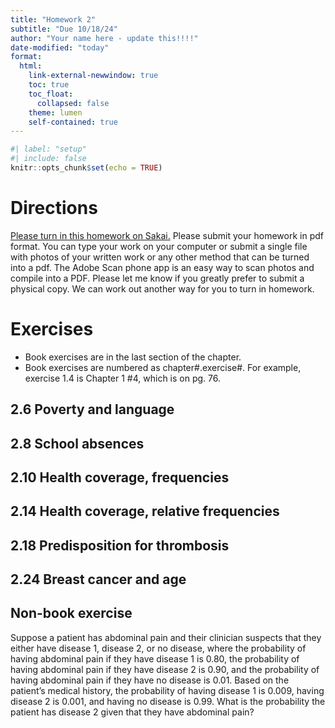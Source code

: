 ```yaml
---
title: "Homework 2"
subtitle: "Due 10/18/24"
author: "Your name here - update this!!!!"
date-modified: "today"
format: 
  html:
    link-external-newwindow: true
    toc: true
    toc_float:
      collapsed: false
    theme: lumen
    self-contained: true
---
```


```r
#| label: "setup"
#| include: false
knitr::opts_chunk$set(echo = TRUE)
```


# Directions

[Please turn in this homework on Sakai.](https://sakai.ohsu.edu/portal/site/EPI-525-1-15028-F24/tool/137d7c54-61a9-4727-9018-374c3773c508) Please submit your homework in pdf format. You can type your work on your computer or submit a single file with photos of your written work or any other method that can be turned into a pdf. The Adobe Scan phone app is an easy way to scan photos and compile into a PDF. Please let me know if you greatly prefer to submit a physical copy. We can work out another way for you to turn in homework.


# Exercises

* Book exercises are in the last section of the chapter. 
* Book exercises are numbered as chapter#.exercise#. For example, exercise 1.4 is Chapter 1 #4, which is on pg. 76. 

## 2.6 Poverty and language {.unnumbered}

## 2.8 School absences {.unnumbered}

## 2.10 Health coverage, frequencies {.unnumbered}

## 2.14 Health coverage, relative frequencies {.unnumbered}

## 2.18 Predisposition for thrombosis {.unnumbered}


## 2.24 Breast cancer and age {.unnumbered}

## Non-book exercise

Suppose a patient has abdominal pain and their clinician suspects that they either have disease 1, disease 2, or no disease, where the probability of having abdominal pain if they have disease 1 is 0.80, the probability of having abdominal pain if they have disease 2 is 0.90, and the probability of having abdominal pain if they have no disease is 0.01. Based on the patient’s medical history, the probability of having disease 1 is 0.009, having disease 2 is 0.001, and having no disease is 0.99. What is the probability the patient has disease 2 given that they have abdominal pain? 

